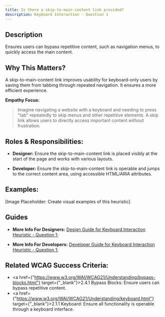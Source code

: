 ```yaml
---
title: Is there a skip-to-main-content link provided?
description: Keyboard Interaction - Question 1
---
```

## Description

Ensures users can bypass repetitive content, such as navigation menus, to quickly access the main content.

## Why This Matters?

A skip-to-main-content link improves usability for keyboard-only users by saving them from tabbing through repeated navigation. It ensures a more efficient experience.

**Empathy Focus:**
> Imagine navigating a website with a keyboard and needing to press "tab" repeatedly to skip menus and other repetitive elements. A skip link allows users to directly access important content without frustration.

## Roles & Responsibilities:

- **Designer:** Ensure the skip-to-main-content link is placed visibly at the start of the page and works with various layouts.

- **Developer:** Ensure the skip-to-main-content link is operable and jumps to the correct content area, using accessible HTML/ARIA attributes.

## Examples:

[Image Placeholder: Create visual examples of this heuristic]

## Guides

- **More Info For Designers:** <a href="/docs/design-guide/keyboard-interaction/question-1">Design Guide for Keyboard Interaction Heuristic - Question 1;</a>

- **More Info For Developers:** <a href="/docs/developer-guide/keyboard-interaction/question-1">Developer Guide for Keyboard Interaction Heuristic - Question 1;</a>

## Related WCAG Success Criteria:

- <a href={"https://www.w3.org/WAI/WCAG21/Understanding/bypass-blocks.html"} target={"_blank"}>2.4.1 Bypass Blocks</a>: Ensure users can bypass repetitive content.
- <a href={"https://www.w3.org/WAI/WCAG21/Understanding/keyboard.html"} target={"_blank"}>2.1.1 Keyboard</a>: Ensure all functionality is operable through a keyboard interface.
